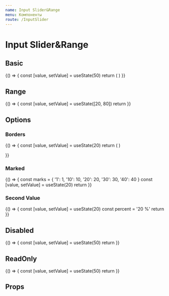 ```yaml
---
name: Input Slider&Range
menu: Компоненты
route: /InputSlider
---
```



# Input Slider&Range

## Basic

<Playground>
  {() => {
    const [value, setValue] = useState(50)
    return (
      <SliderInput
        label={'Сумма кредита'}
        tooltip={'Привет, мир!'}
        min={1}
        max={100}
        value={value}
        onChange={setValue}
      />
    )
  }}
</Playground>

## Range

<Playground>
  {() => {
    const [value, setValue] = useState([20, 80])
    return <SliderInput isRange min={1} max={100} value={value} onChange={setValue} handleDistance={3} />
  }}
</Playground>

## Options

### Borders

<Playground>
  {() => {
    const [value, setValue] = useState(20)
    return (
      <React.Fragment>
        <SliderInput
          min={1}
          max={100}
          value={value}
          onChange={setValue}
          borders
        />
        <Spacer space={32} />
        <SliderInput min={1} max={100} value={value} onChange={setValue} type={'period'} borders />
      </React.Fragment>
    )

}}

</Playground>

### Marked

<Playground>
  {() => {
    const marks = { '1': 1, '10': 10, '20': 20, '30': 30, '40': 40 }
    const [value, setValue] = useState(20)
    return <SliderInput min={1} max={40} value={value} onChange={setValue} marks={marks} />
  }}
</Playground>

### Second Value

<Playground>
  {() => {
    const [value, setValue] = useState(20)
    const percent = '20 %'
    return <SliderInput min={1} max={40} value={value} onChange={setValue} percent={percent} />
  }}
</Playground>

## Disabled

<Playground>
  {() => {
    const [value, setValue] = useState(50)
    return <SliderInput min={1} max={100} value={value} disabled={true} />
  }}
</Playground>

## ReadOnly

<Playground>
  {() => {
    const [value, setValue] = useState(50)
    return <SliderInput min={1} max={100} value={value} readOnly={true} />
  }}
</Playground>

## Props

<Props of={SliderInput} />
